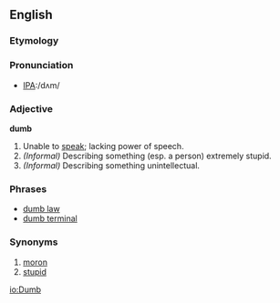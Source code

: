 ==English==

===Etymology===

===Pronunciation===
*[[w:International Phonetic Alphabet|IPA]]:/dʌm/

===Adjective===
'''dumb''' 
# Unable to [[speak]]; lacking power of speech.
# ''(Informal)'' Describing something (esp. a person) extremely stupid.
# ''(Informal)'' Describing something unintellectual.
===Phrases===
*[[dumb law]]
*[[dumb terminal]]

===Synonyms===
# [[moron]]
# [[stupid]]

[[io:Dumb]]